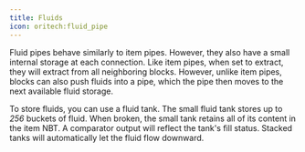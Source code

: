 ```yaml
---
title: Fluids
icon: oritech:fluid_pipe
---
```


Fluid pipes behave similarly to item pipes. However, they also have a small internal storage at each connection.
Like item pipes, when set to extract, they will extract from all neighboring blocks.
However, unlike item pipes, blocks can also push fluids into a pipe, which the pipe then moves to the next available fluid storage.

To store fluids, you can use a fluid tank. The small fluid tank stores up to *256* buckets of fluid.
When broken, the small tank retains all of its content in the item NBT. A comparator output will reflect the tank's fill status.
Stacked tanks will automatically let the fluid flow downward.

<center>
<ModAsset location="oritech:area/fluid_pipes" width={512} />
</center>
